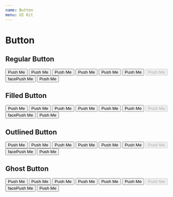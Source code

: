 ```yaml
---
name: Button
menu: UI Kit
---
```



# Button

## Regular Button
<Playground>
  <Flex itemGutter wrap>
    <Button>Push Me</Button>
    <Button size="small">Push Me</Button>
    <Button size="large">Push Me</Button>
    <Button color="primary">Push Me</Button>
    <Button color="error">Push Me</Button>
    <Button color="success">Push Me</Button>
    <Button disabled>Push Me</Button>
    <Button><ButtonIcon>face</ButtonIcon><span>Push Me</span></Button>
    <Button fullWidth>Push Me</Button>
  </Flex>
</Playground>

## Filled Button
<Playground>
  <Flex itemGutter wrap>
    <Button variant="filled">Push Me</Button>
    <Button variant="filled" size="small">Push Me</Button>
    <Button variant="filled" size="large">Push Me</Button>
    <Button variant="filled" color="primary">Push Me</Button>
    <Button variant="filled" color="error">Push Me</Button>
    <Button variant="filled" color="success">Push Me</Button>
    <Button variant="filled" disabled>Push Me</Button>
    <Button variant="filled"><ButtonIcon>face</ButtonIcon><span>Push Me</span></Button>
    <Button variant="filled" fullWidth>Push Me</Button>
  </Flex>
</Playground>

## Outlined Button
<Playground>
  <Flex itemGutter wrap>
    <Button variant="outlined">Push Me</Button>
    <Button variant="outlined" size="small">Push Me</Button>
    <Button variant="outlined" size="large">Push Me</Button>
    <Button variant="outlined" color="primary">Push Me</Button>
    <Button variant="outlined" color="error">Push Me</Button>
    <Button variant="outlined" color="success">Push Me</Button>
    <Button variant="outlined" disabled>Push Me</Button>
    <Button variant="outlined"><ButtonIcon>face</ButtonIcon><span>Push Me</span></Button>
    <Button variant="outlined" fullWidth>Push Me</Button>
  </Flex>
</Playground>

## Ghost Button
<Playground>
  <Flex itemGutter wrap>
    <Button variant="ghost">Push Me</Button>
    <Button variant="ghost" size="small">Push Me</Button>
    <Button variant="ghost" size="large">Push Me</Button>
    <Button variant="ghost" color="primary">Push Me</Button>
    <Button variant="ghost" color="error">Push Me</Button>
    <Button variant="ghost" color="success">Push Me</Button>
    <Button variant="ghost" disabled>Push Me</Button>
    <Button variant="ghost"><ButtonIcon>face</ButtonIcon><span>Push Me</span></Button>
    <Button variant="ghost" fullWidth>Push Me</Button>
  </Flex>
</Playground>
